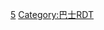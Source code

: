 {{BS-map
|title=53微巴
|navbar=惠州公交RDT/53微巴
|title-bg=royalblue
|title-color=white
|legend=no
|width=400px
|map=
B线走向! !STR+l\ABZq+lr\STR+r~~A线右转；B线先直行，再左转
'''环岛二路'''! !BHF\BHF(R)f\STRg~~'''荷兰水乡'''
'''[[惠州市东江小学|东江小学]]'''! !BHF\STRl\ABZgr+r~~A线右转；B线线左转，再直行
STR+l\ABZlr\uvSTR+r-!~v-STR+r\STR\~~A线走向
B线下穿[[新开河北桥]]! !uhCONTgq\mKRZhr\uSPLaq\uvSTRrg+rf-!~uv-STRrf!~uv-STR+rg!~v-STRg\STR\\
STRl\ABZ+lr\uvSTRr-!~v-STRr\STR\
'''花语岸'''! !BHF\\STR
'''揽胜花园'''! !BHF\\STR
'''桥东水厂'''! !BHF\\STR
uCONTgq\mKRZ\uSTRq\mKRZhl\uhCONTfq~~下穿[[新开河大桥]]
'''东平'''! !BHF\\BHF~~'''东方威尼斯'''
STR\\BHF~~'''窑头西路'''
utCONTgq\mKRZt\utSTRq\mKRZt\utSTReq!~ulCONTf@Fq~~两次上跨[[东平下沉式通道]]
'''[[东平中心绿地|东平公园]]'''! !BHF\\BHF~~'''东湖六区'''
下穿东平天桥! !fCONTgq\mfKRZu\fENDEeq\BHF\~~'''阳光假日花园'''
'''东坡路北'''! !BHF\\BHF~~'''东湖中路'''
'''[[惠州市第三人民医院|市第三人民医院]]'''! !BHF\\BHF~~'''[[惠州市东江中学|东江中学]]'''
'''桥东市场'''! !BHF\\BHF~~'''东平市场'''
'''滨江东路'''! !BHF\\BHF~~'''东湖西路'''
'''[[惠州市华侨中学|华侨中学]]'''! !\BHF\\ABZgl\STR+r
'''城背塘'''! !\\BHF\\mABZgl!~NULf\mKRZhl\uhCONTfq~~B线下穿[[西枝江大桥]]
'''[[惠州市第二中学|第二中学]]'''! !\BHF\\ABZg+l\STRr
STR\\BHF~~'''永平路'''
STRl\STRq\STRr
}}<noinclude>
{{Rdt intro|[[惠州公交53微巴]]}}
[[Category:惠州公交线路|5]]
[[Category:巴士RDT]]
</noinclude>